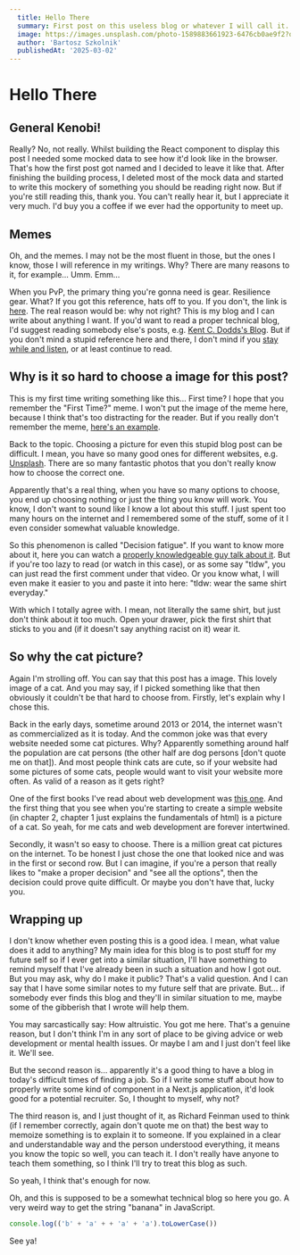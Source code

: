 ```yaml
---
  title: Hello There 
  summary: First post on this useless blog or whatever I will call it.
  image: https://images.unsplash.com/photo-1589883661923-6476cb0ae9f2?q=80&w=4608&auto=format&fit=crop&ixlib=rb-4.0.3&ixid=M3wxMjA3fDB8MHxwaG90by1wYWdlfHx8fGVufDB8fHx8fA%3D%3D
  author: 'Bartosz Szkolnik'
  publishedAt: '2025-03-02'
---
```


# Hello There

## General Kenobi!

Really? No, not really. Whilst building the React component to display this post I needed some mocked data 
to see how it'd look like in the browser. That's how the first post got named and I decided 
to leave it like that. After finishing the building process, I deleted most of the mock data 
and started to write this mockery of something you should be reading right now. 
But if you're still reading this, thank you. You can't really hear it, but I appreciate it very much. 
I'd buy you a coffee if we ever had the opportunity to meet up. 

## Memes

Oh, and the memes. I may not be the most fluent in those, but the ones I know, those I will reference in 
my writings. Why? There are many reasons to it, for example... Umm. Emm...

When you PvP, the primary thing you're gonna need is gear. Resilience gear. 
What? If you got this reference, hats off to you. If you don't, the link is [here](https://www.youtube.com/watch?v=rl1WP1YCiw0).
The real reason would be: why not right? This is my blog and I can write about anything I want. If you'd want to read a proper 
technical blog, I'd suggest reading somebody else's posts, e.g. [Kent C. Dodds's Blog](https://kentcdodds.com/blog). 
But if you don't mind a stupid reference here and there, I don't mind if you [stay while and listen](https://www.youtube.com/watch?v=tAVVy_x3Erg), or at least continue to read. 

## Why is it so hard to choose a image for this post? 

This is my first time writing something like this... First time? I hope that 
you remember the "First Time?" meme. I won't put the image of the meme here, because 
I think that's too distracting for the reader. But if you really don't remember the meme, 
[here's an example](https://knowyourmeme.com/memes/james-franco-first-time).

Back to the topic. Choosing a picture for even this stupid blog post can be 
difficult. I mean, you have so many good ones for different websites, 
e.g. [Unsplash](https://unsplash.com/). There are so many fantastic photos that 
you don't really know how to choose the correct one.

Apparently that's a real thing, when you have so many options 
to choose, you end up choosing nothing or just the thing you know will work. 
You know, I don't want to sound like I know a lot about this stuff. I just spent too many 
hours on the internet and I remembered some of the stuff, some of it I even consider 
somewhat valuable knowledge. 

So this phenomenon is called "Decision fatigue". If you want to know
more about it, here you can watch a [properly knowledgeable guy talk about it](https://www.youtube.com/watch?v=4EbItW7r3-s). But if you're too lazy to read (or watch in this case), or as some say "tldw", you can just read the first comment under that video. 
Or you know what, I will even make it easier to you and paste it into here: "tldw: wear the same shirt everyday."

With which I totally agree with. I mean, not literally the same shirt, but just don't think about it too much. 
Open your drawer, pick the first shirt that sticks to you and (if it doesn't say anything racist on it) wear it.

## So why the cat picture?

Again I'm strolling off. You can say that this post has a image. This lovely image of a cat. And you may say, if I picked something like that 
then obviously it couldn't be that hard to choose from. Firstly, let's explain why I chose this. 

Back in the early days, sometime around 2013 or 2014, the internet wasn't as commercialized as it is today. 
And the common joke was that every website needed some cat pictures. Why? Apparently something around half the population are cat persons (the other half are dog persons [don't quote me on that]). 
And most people think cats are cute, so if your website had some pictures of some cats, people would want to visit your website more often. As valid of a reason as it gets right? 

One of the first books I've read about web development was [this one](https://ferrante.pl/books/html/). And the first thing that you see when you're starting to create a simple website (in chapter 2, chapter 1 just explains the fundamentals of html) is a picture of a cat.
So yeah, for me cats and web development are forever intertwined. 

Secondly, it wasn't so easy to choose. There is a million great cat pictures on the internet. To be honest I just chose the one that looked nice and was in the first or second row.
But I can imagine, if you're a person that really likes to "make a proper decision" and "see all the options", then the decision could prove quite difficult. 
Or maybe you don't have that, lucky you. 

## Wrapping up

I don't know whether even posting this is a good idea. I mean, what value does it add to anything? 
My main idea for this blog is to post stuff for my future self so if I ever get into a similar situation, I'll have something to remind myself that I've already been in such a situation and 
how I got out. But you may ask, why do I make it public? That's a valid question. And I can say that I have some similar notes to my future self that are private. 
But... if somebody ever finds this blog and they'll in similar situation to me, maybe some of the gibberish that I wrote will help them. 

You may sarcastically say: How altruistic. You got me here. That's a genuine reason, but I don't think I'm in any sort of place to be giving advice or web development or mental health issues.
Or maybe I am and I just don't feel like it. We'll see. 

But the second reason is... apparently it's a good thing to have a blog in today's difficult times of finding a job. So if I write some stuff about 
how to properly write some kind of component in a Next.js application, it'd look good for a potential recruiter. So, I thought to myself, why not? 

The third reason is, and I just thought of it, as Richard Feinman used to think (if I remember correctly, again don't quote me on that) the best way to memoize something is to explain it to someone. If you explained in a clear and understandable way and the person understood everything,
it means you know the topic so well, you can teach it. I don't really have anyone to teach them something, so I think I'll try to treat this blog as such. 

So yeah, I think that's enough for now. 

Oh, and this is supposed to be a somewhat technical blog so here you go. 
A very weird way to get the string "banana" in JavaScript.

```ts
console.log(('b' + 'a' + + 'a' + 'a').toLowerCase())
```

See ya!

